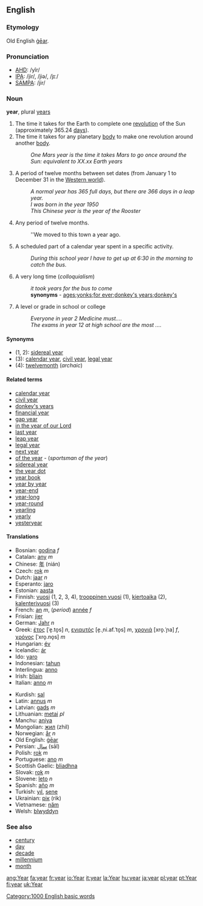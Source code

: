 ==English==

{{rank|true|friend|herself|294|year|dear|high|above}}

===Etymology===
Old English [[gear#Old English|ġēar]].

===Pronunciation===
*[[w:AHD|AHD]]: /yîr/
*[[w:International_Phonetic_Alphabet|IPA]]: /jir/, /jiə/, /jɪː/
*[[w:SAMPA|SAMPA]]: /jir/


===Noun===
'''year''', plural [[years]]

# The time it takes for the Earth to complete one [[revolution]] of the Sun (approximately 365.24 [[day]]s).
# The time it takes for any planetary [[body]] to make one revolution around another [[body]].
#:''One Mars year is the time it takes Mars to go once around the Sun: equivalent to XX.xx Earth years''
# A period of twelve months between set dates (from January 1 to December 31 in the [[Western world]]).
#:''A normal year has 365 full days, but there are 366 days in a leap year.''
#:''I was born in the year 1950''
#:''This Chinese year is the year of the Rooster''
#Any period of twelve months.
#:''We moved to this town a year ago. 
#A scheduled part of a calendar year spent in a specific activity. 
#:''During this school year I have to get up at 6:30 in the morning to catch the bus.''
#A very long time (''colloquialism'')
#:''it took years for the bus to come''
#:'''synonyms''' - [[ages]];[[yonks]];[[for ever]];[[donkey's years]];[[donkey's]]
#A level or grade in school or college
#:''Everyone in year 2 Medicine must....'' 
#:''The exams in year 12 at high school are the most ....''

====Synonyms====
*(1, 2): [[sidereal year]]
*(3): [[calendar year]], [[civil year]], [[legal year]]
*(4): [[twelvemonth]] (''archaic'')

====Related terms====
*[[calendar year]]
*[[civil year]]
*[[donkey's years]]
*[[financial year]]
*[[gap year]]
*[[in the year of our Lord]]
*[[last year]]
*[[leap year]]
*[[legal year]]
*[[next year]]
*[[of the year]] - (''sportsman of the year'')
*[[sidereal year]]
*[[the year dot]]
*[[year book]]
*[[year by year]]
*[[year-end]]
*[[year-long]]
*[[year-round]]
*[[yearling]]
*[[yearly]]
*[[yesteryear]]

====Translations====
{{top}}
*Bosnian: [[godina]] ''f''
*Catalan: [[any]] ''m''
*Chinese: [[年]] (nián)
*Czech: [[rok]] ''m''
*Dutch: [[jaar]] ''n''
*Esperanto: [[jaro]]
*Estonian: [[aasta]]
*Finnish: [[vuosi]] (1, 2, 3, 4), [[trooppinen vuosi]] (1), [[kiertoaika]] (2), [[kalenterivuosi]] (3)
*French: [[an]] ''m'', (''period'') [[année]] ''f''
*Frisian: [[jier]]
*German: [[Jahr]] ''n''
*Greek: [[έτος]] [ˈe̞.to̞s] ''n'', [[ενιαυτός]] [e̞.ˌni.af.ˈto̞s] ''m'', [[χρονιά]] [xro̞.ˈɲa] ''f'', [[χρόνος]] [ˈxro̞.no̞s] ''m''
*Hungarian: [[év]]
*Icelandic: [[ár]]
*Ido: [[yaro]]
*Indonesian: [[tahun]]
*Interlingua: [[anno]]
*Irish: [[bliain]]
*Italian: [[anno]] ''m''
{{mid}}
*Kurdish: [[sal]]
*Latin: [[annus]] ''m''
*Latvian: [[gads]] ''m''
*Lithuanian: [[metai]] ''pl''
*Manchu: [[aniya]]
*Mongolian: [[жил]] (zhil)
*Norwegian: [[år]] ''n''
*Old English: [[gear#Old English|ġēar]]
*Persian: [[سال]] (sāl)
*Polish: [[rok]] ''m''
*Portuguese: [[ano]] ''m''
*Scottish Gaelic: [[bliadhna]]
*Slovak: [[rok#Slovak|rok]] ''m''
*Slovene: [[leto]] ''n''
*Spanish: [[año]] ''m''
*Turkish: [[yıl]], [[sene]]
*Ukrainian: [[рік]] (rik)
*Vietnamese: [[năm]]
*Welsh: [[blwyddyn]]
{{bottom}}

===See also===
*[[century]]
*[[day]]
*[[decade]]
*[[millennium]]
*[[month]]

[[Category:1000 English basic words]]
[[ang:Year]]
[[fa:year]]
[[fr:year]]
[[io:Year]]
[[it:year]]
[[la:Year]]
[[hu:year]]
[[ja:year]]
[[pl:year]]
[[pt:Year]]
[[fi:year]]
[[uk:Year]]